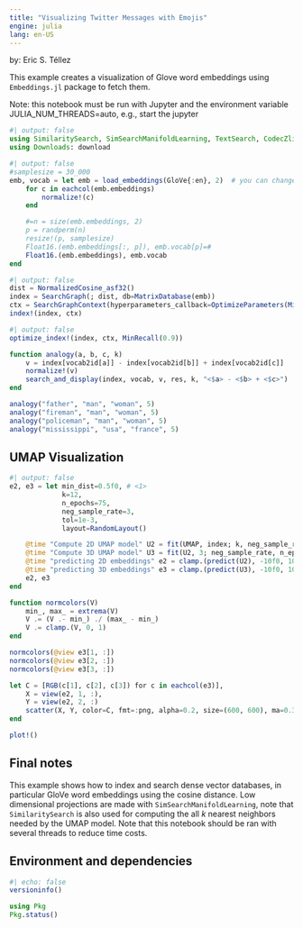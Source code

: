 ```yaml
---
title: "Visualizing Twitter Messages with Emojis"
engine: julia
lang: en-US
---
```


by: Eric S. Téllez


This example creates a visualization of Glove word embeddings using `Embeddings.jl` package to fetch them.

Note: this notebook must be run with Jupyter and the environment variable JULIA_NUM_THREADS=auto, e.g., start the jupyter 

```julia
#| output: false
using SimilaritySearch, SimSearchManifoldLearning, TextSearch, CodecZlib, JSON, DataFrames, Plots, StatsBase, LinearAlgebra, Markdown, Embeddings, Random
using Downloads: download

```

```julia
#| output: false
#samplesize = 30_000
emb, vocab = let emb = load_embeddings(GloVe{:en}, 2)  # you can change with any of the available embeddings in `Embeddings`
    for c in eachcol(emb.embeddings)
        normalize!(c)
    end

    #=n = size(emb.embeddings, 2)
    p = randperm(n)
    resize!(p, samplesize)
    Float16.(emb.embeddings[:, p]), emb.vocab[p]=#
    Float16.(emb.embeddings), emb.vocab
end
```

```julia
#| output: false
dist = NormalizedCosine_asf32()
index = SearchGraph(; dist, db=MatrixDatabase(emb))
ctx = SearchGraphContext(hyperparameters_callback=OptimizeParameters(MinRecall(0.99)))
index!(index, ctx)
```

```julia
#| output: false
optimize_index!(index, ctx, MinRecall(0.9))
```


```julia
function analogy(a, b, c, k)
	v = index[vocab2id[a]] - index[vocab2id[b]] + index[vocab2id[c]]
	normalize!(v)
	search_and_display(index, vocab, v, res, k, "<$a> - <$b> + <$c>")
end

analogy("father", "man", "woman", 5)
analogy("fireman", "man", "woman", 5)
analogy("policeman", "man", "woman", 5)
analogy("mississippi", "usa", "france", 5)
```
## UMAP Visualization
```julia
#| output: false
e2, e3 = let min_dist=0.5f0, # <1>
             k=12,
             n_epochs=75,
             neg_sample_rate=3,
             tol=1e-3,
             layout=RandomLayout()

    @time "Compute 2D UMAP model" U2 = fit(UMAP, index; k, neg_sample_rate, layout, n_epochs, tol, min_dist) # <3>
    @time "Compute 3D UMAP model" U3 = fit(U2, 3; neg_sample_rate, n_epochs, tol)  # <4>
    @time "predicting 2D embeddings" e2 = clamp.(predict(U2), -10f0, 10f0) # <5>
    @time "predicting 3D embeddings" e3 = clamp.(predict(U3), -10f0, 10f0) # <6>
    e2, e3
end    

```

```julia
function normcolors(V)
    min_, max_ = extrema(V)
    V .= (V .- min_) ./ (max_ - min_)
    V .= clamp.(V, 0, 1)
end

normcolors(@view e3[1, :])
normcolors(@view e3[2, :])
normcolors(@view e3[3, :])

let C = [RGB(c[1], c[2], c[3]) for c in eachcol(e3)],
    X = view(e2, 1, :),
    Y = view(e2, 2, :)
    scatter(X, Y, color=C, fmt=:png, alpha=0.2, size=(600, 600), ma=0.3, ms=2, msw=0, label="", yticks=nothing, xticks=nothing, xaxis=false, yaxis=false)
end

plot!()
```

## Final notes

This example shows how to index and search dense vector databases, in particular GloVe word embeddings using the cosine distance. Low dimensional projections are made with `SimSearchManifoldLearning`, note that `SimilaritySearch` is also used for computing the all $k$ nearest neighbors needed by the UMAP model. Note that this notebook should be ran with several threads to reduce time costs.

## Environment and dependencies
```julia
#| echo: false
versioninfo()

using Pkg
Pkg.status() 
```